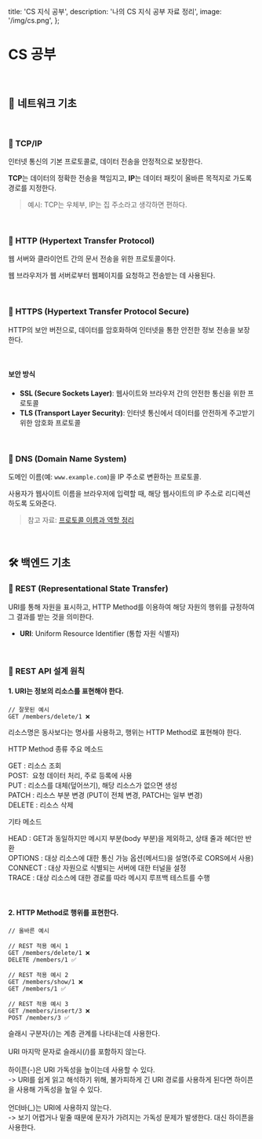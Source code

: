   title: 'CS 지식 공부',
  description: '나의 CS 지식 공부 자료 정리',
  image: '/img/cs.png',
};

# CS 공부

<br />

## 🛜 네트워크 기초

<br />

### 🔹 TCP/IP

인터넷 통신의 기본 프로토콜로, 데이터 전송을 안정적으로 보장한다.

**TCP**는 데이터의 정확한 전송을 책임지고, **IP**는 데이터 패킷이 올바른 목적지로 가도록 경로를 지정한다.

> 예시: TCP는 우체부, IP는 집 주소라고 생각하면 편하다.

<br />

### 🔹 HTTP (Hypertext Transfer Protocol)

웹 서버와 클라이언트 간의 문서 전송을 위한 프로토콜이다.

웹 브라우저가 웹 서버로부터 웹페이지를 요청하고 전송받는 데 사용된다.

<br />

### 🔹 HTTPS (Hypertext Transfer Protocol Secure)

HTTP의 보안 버전으로, 데이터를 암호화하여 인터넷을 통한 안전한 정보 전송을 보장한다.

<br />

#### 보안 방식

- **SSL (Secure Sockets Layer)**: 웹사이트와 브라우저 간의 안전한 통신을 위한 프로토콜
- **TLS (Transport Layer Security)**: 인터넷 통신에서 데이터를 안전하게 주고받기 위한 암호화 프로토콜

<br />

### 🔹 DNS (Domain Name System)

도메인 이름(예: `www.example.com`)을 IP 주소로 변환하는 프로토콜.

사용자가 웹사이트 이름을 브라우저에 입력할 때, 해당 웹사이트의 IP 주소로 리디렉션하도록 도와준다.

> 참고 자료:
> [프로토콜 이름과 역할 정리](https://doyourjob.tistory.com/entry/%ED%94%84%EB%A1%9C%ED%86%A0%EC%BD%9C-%EC%9D%B4%EB%A6%84%EA%B3%BC-%EC%97%AD%ED%95%A0-HTTP-HTTPS-FTP-SMTP-IMAP-POP3-DNS-DHCP-SSLTLS-SSH-ICMP)

<br />

## 🛠 백엔드 기초

### 🔹 REST (Representational State Transfer)

URI를 통해 자원을 표시하고, HTTP Method를 이용하여 해당 자원의 행위를 규정하여 그 결과를 받는 것을 의미한다.

- **URI**: Uniform Resource Identifier (통합 자원 식별자)

<br />

### 🔸 REST API 설계 원칙

#### 1. URI는 정보의 리소스를 표현해야 한다.

```http
// 잘못된 예시
GET /members/delete/1 ❌
```

리소스명은 동사보다는 명사를 사용하고, 행위는 HTTP Method로 표현해야 한다.

HTTP Method 종류
주요 메소드

GET : 리소스 조회   
POST:  요청 데이터 처리, 주로 등록에 사용   
PUT : 리소스를 대체(덮어쓰기), 해당 리소스가 없으면 생성   
PATCH : 리소스 부분 변경 (PUT이 전체 변경, PATCH는 일부 변경)   
DELETE : 리소스 삭제   

기타 메소드

HEAD : GET과 동일하지만 메시지 부분(body 부분)을 제외하고, 상태 줄과 헤더만 반환   
OPTIONS : 대상 리소스에 대한 통신 가능 옵션(메서드)을 설명(주로 CORS에서 사용)   
CONNECT : 대상 자원으로 식별되는 서버에 대한 터널을 설정   
TRACE : 대상 리소스에 대한 경로를 따라 메시지 루프백 테스트를 수행   

<br />

#### 2. HTTP Method로 행위를 표현한다.

```http
// 올바른 예시

// REST 적용 예시 1
GET /members/delete/1 ❌
DELETE /members/1 ✅

// REST 적용 예시 2
GET /members/show/1 ❌
GET /members/1 ✅

// REST 적용 예시 3
GET /members/insert/3 ❌
POST /members/3 ✅
```

슬래시 구분자(/)는 계층 관계를 나타내는데 사용한다.  
<br /> 
URI 마지막 문자로 슬래시(/)를 포함하지 않는다.   
<br />
하이픈(-)은 URI 가독성을 높이는데 사용할 수 있다.   
-> URI를 쉽게 읽고 해석하기 위해, 불가피하게 긴 URI 경로를 사용하게 된다면 하이픈을 사용해 가독성을 높일 수 있다.  
<br />
언더바(_)는 URI에 사용하지 않는다.   
-> 보기 어렵거나 밑줄 때문에 문자가 가려지는 가독성 문제가 발생한다. 대신 하이픈을 사용한다.   